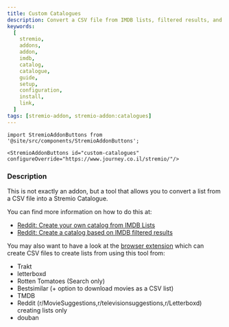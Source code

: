 ```yaml
---
title: Custom Catalogues
description: Convert a CSV file from IMDB lists, filtered results, and more into a Stremio Catalogue.
keywords:
  [
    stremio,
    addons,
    addon,
    imdb,
    catalog,
    catalogue,
    guide,
    setup,
    configuration,
    install,
    link,
  ]
tags: [stremio-addon, stremio-addon:catalogues]
---
```


```mdx-code-block
import StremioAddonButtons from '@site/src/components/StremioAddonButtons';

<StremioAddonButtons id="custom-catalogues" configureOverride="https://www.journey.co.il/stremio/"/>
```

<h3>Description</h3>

This is not exactly an addon, but a tool that allows you to convert a list from a CSV file into a Stremio Catalogue.

You can find more information on how to do this at:

- [Reddit: Create your own catalog from IMDB Lists](https://www.reddit.com/r/StremioAddons/comments/1e1uzhg/create_your_own_catalog_from_imdb_lists/)
- [Reddit: Create a catalog based on IMDB filtered results](https://www.reddit.com/r/StremioAddons/comments/1emdbwt/create_a_catalog_based_on_imdb_filtered_results/)

You may also want to have a look at the [browser extension](/stremio/extras/open-in-stremio) which can create CSV files to create lists from using this tool from:

- Trakt
- letterboxd
- Rotten Tomatoes (Search only)
- Bestsimilar (+ option to download movies as a CSV list)
- TMDB
- Reddit (r/MovieSuggestions,r/televisionsuggestions,r/Letterboxd) creating lists only
- douban
